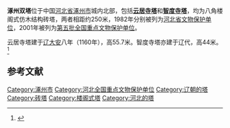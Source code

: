 {{coord|39|29|53|N|115|57|55|E|display=title|scale:10000}}<!---云居寺塔坐标--->
{{文物保护单位
| 级别 = 全国
| 名称 = 涿州双塔
| 图片 = 
| 所在 = [[河北省|河北省]][[涿州市|涿州市]]
| 分类 = 古建筑
| 时代 = [[辽朝|辽]]
| 编号 = [[第五批全国重点文物保护单位|第五批]]第218项
| 登录 = 2001年6月25日
}}
'''涿州双塔'''位于中国[[河北省|河北省]][[涿州市|涿州市]]城内北部，包括'''[[涿州云居寺塔|云居寺塔]]'''和'''[[智度寺塔|智度寺塔]]'''，均为八角楼阁式仿木结构砖塔，两者相距约250米，1982年分别被列为[[河北省文物保护单位|河北省文物保护单位]]，2001年被列为[[第五批全国重点文物保护单位|第五批全国重点文物保护单位]]。

云居寺塔建于[[辽朝|辽]][[大安_(遼)|大安]]八年（1160年），高55.7米。智度寺塔亦建于辽代，高44米。<ref>{{Cite book |title=全国重点文物保护单位·第一至第五批·第Ⅰ卷 |publisher=文物出版社 |year=2004 |isbn=7-5010-1525-2 |pages=235 }}</ref>

{{Gallery
|width = 300
|height = 
|lines = 1
|File:云居寺塔.jpg|[[涿州云居寺塔|云居寺塔]]
|File:智度寺塔.jpg|[[智度寺塔|智度寺塔]]
}}
==参考文献==
{{reflist}}

{{河北全国重点文物保护单位}}

{{DEFAULTSORT:Zhuo}}
[[Category:涿州市|Category:涿州市]]
[[Category:河北全国重点文物保护单位|Category:河北全国重点文物保护单位]]
[[Category:辽朝的塔|Category:辽朝的塔]]
[[Category:砖塔|Category:砖塔]]
[[Category:楼阁式塔|Category:楼阁式塔]]
[[Category:河北的塔|Category:河北的塔]]
